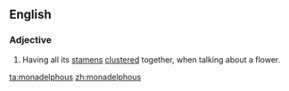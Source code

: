 ==English==

===Adjective===
{{en-adj|-}}
# {{botany}} Having all its [[stamen]]s [[cluster]]ed together, when talking about a flower.

[[ta:monadelphous]]
[[zh:monadelphous]]